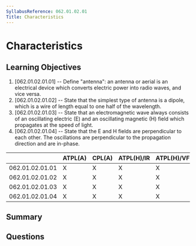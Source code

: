 ```yaml
---
SyllabusReference: 062.01.02.01
Title: Characteristics
---
```


# Characteristics

## Learning Objectives

1. [062.01.02.01.01] -- Define "antenna": an antenna or aerial is an electrical
   device which converts electric power into radio waves, and vice versa.
2. [062.01.02.01.02] -- State that the simplest type of antenna is a dipole,
   which is a wire of length equal to one half of the wavelength.
3. [062.01.02.01.03] -- State that an electromagnetic wave always consists of an
   oscillating electric (E) and an oscillating magnetic (H) field which
   propagates at the speed of light.
4. [062.01.02.01.04] -- State that the E and H fields are perpendicular to each
   other. The oscillations are perpendicular to the propagation direction and
   are in-phase.

|                 | ATPL(A) | CPL(A) | ATPL(H)/IR | ATPL(H)/VFR | CPL(H) | IR  | CBIR(A) |
| --------------- | ------- | ------ | ---------- | ----------- | ------ | --- | ------- |
| 062.01.02.01.01 | X       | X      | X          | X           | X      | X   |         |
| 062.01.02.01.02 | X       | X      | X          | X           | X      | X   |         |
| 062.01.02.01.03 | X       | X      | X          | X           | X      | X   |         |
| 062.01.02.01.04 | X       | X      | X          | X           | X      | X   |         |

## Summary

## Questions

